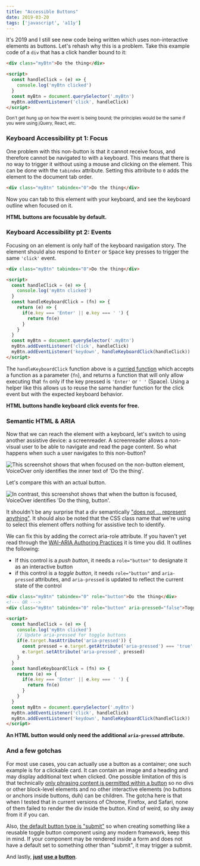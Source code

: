 ```yaml
---
title: "Accessible Buttons"
date: 2019-03-20
tags: ['javascript', 'a11y']
---
```


It's 2019 and I still see new code being written which uses non-interactive elements as buttons. Let's rehash why this is a problem. Take this example code of a `div` that has a click handler bound to it: 

```html
<div class="myBtn">Do the thing</div>

<script>
  const handleClick = (e) => {
    console.log('myBtn clicked')
  }
  const myBtn = document.querySelector('.myBtn')
  myBtn.addEventListener('click', handleClick)
</script>
```

<small>Don't get hung up on how the event is being bound; the principles would be the same if you were using jQuery, React, etc.</small>


### Keyboard Accessibility pt 1: Focus

One problem with this non-button is that it cannot receive focus, and therefore cannot be navigated to with a keyboard. This means that there is no way to trigger it without using a mouse and clicking on the element. This can be done with the `tabindex` attribute. Setting this attribute to `0` adds the element to the document tab order.  

```html
<div class="myBtn" tabindex="0">Do the thing</div>
```

Now you can tab to this element with your keyboard, and see the keyboard outline when focused on it. 

**HTML buttons are focusable by default.**

### Keyboard Accessibility pt 2: Events

Focusing on an element is only half of the keyboard navigation story. The element should also respond to <kbd>Enter</kbd> or <kbd>Space</kbd> key presses to trigger the same `'click'` event.

```html {7-13}
<div class="myBtn" tabindex="0">Do the thing</div>

<script>
  const handleClick = (e) => {
    console.log('myBtn clicked')
  }
  const handleKeyboardClick = (fn) => {
    return (e) => {
      if(e.key === 'Enter' || e.key === ' ') {
        return fn(e)
      }
    }
  }
  const myBtn = document.querySelector('.myBtn')
  myBtn.addEventListener('click', handleClick)
  myBtn.addEventListener('keydown', handleKeyboardClick(handleClick))
</script>
```

The `handleKeyboardClick` function above is a [curried function](https://www.sitepoint.com/currying-in-functional-javascript/) which accepts a function as a parameter (`fn`), and returns a function that will only allow executing that `fn` only if the key pressed is `'Enter'` or `' '` (Space). Using a helper like this allows us to reuse the same handler function for the click event but with the expected keyboard behavior.

**HTML buttons handle keyboard click events for free.**

### Semantic HTML & ARIA

Now that we can reach the element with a keyboard, let's switch to using another assistive device: a screenreader. A screenreader allows a non-visual user to be able to navigate and read the page content. So what happens when such a user navigates to this non-button? 

![This screenshot shows that when focused on the non-button element, VoiceOver only identifies the inner text of 'Do the thing'.](dothething-div-sr.png)

Let's compare this with an actual button.

![In contrast, this screenshot shows that when the button is focused, VoiceOver identifies 'Do the thing, button'.](dothething-btn-sr.png)

It shouldn't be any surprise that a div semantically ["does not ... represent anything"](https://developer.mozilla.org/en-US/docs/Web/HTML/Element/div). It should also be noted that the CSS class name that we're using to select this element offers nothing for assistive tech to identify.

We can fix this by adding the correct aria-role attribute. If you haven't yet read through the <a class="link" href="https://www.w3.org/TR/wai-aria-practices-1.1/">WAI-ARIA Authoring Practices</a> it is time you did. It outlines the following:

- If this control is a *push button*, it needs a `role="button"` to designate it as an interactive button
- if this control is a *toggle button*, it needs `role="button"` and `aria-pressed` attributes, and `aria-pressed` is updated to reflect the current state of the control

```html
<div class="myBtn" tabindex="0" role="button">Do the thing</div>
<!--- OR --->
<div class="myBtn" tabindex="0" role="button" aria-pressed="false">Toggle the thing</div>

<script>
  const handleClick = (e) => {
    console.log('myBtn clicked')
    // Update aria-pressed for toggle buttons
    if(e.target.hasAttribute('aria-pressed')) {
      const pressed = e.target.getAttribute('aria-pressed') === 'true'
      e.target.setAttribute('aria-pressed', pressed)
    }
  }
  const handleKeyboardClick = (fn) => {
    return (e) => {
      if(e.key === 'Enter' || e.key === ' ') {
        return fn(e)
      }
    }
  }
  const myBtn = document.querySelector('.myBtn')
  myBtn.addEventListener('click', handleClick)
  myBtn.addEventListener('keydown', handleKeyboardClick(handleClick))
</script>
```

**An HTML button would only need the additional `aria-pressed` attribute.**

### And a few gotchas

For most use cases, you can actually use a button as a container; one such example is for a clickable card. It can contain an image and a heading and may display additional text when clicked. One possible limitation of this is that technically [only phrasing content is permitted within a button](https://developer.mozilla.org/en-US/docs/Web/HTML/Element/button) so no divs or other block-level elements and no other interactive elements (no buttons or anchors inside buttons, duh) can be children. The gotcha here is that when I tested that in current versions of Chrome, Firefox, and Safari, none of them failed to render the div inside the button. Kind of weird, so shy away from it if you can.

Also, [the default button type is "submit"](https://developer.mozilla.org/en-US/docs/Web/HTML/Element/button#attr-type) so when creating something like a reusable toggle button component using any modern framework, keep this in mind. If your component may be rendered inside a form and does not have a default set to something other than "submit", it may trigger a submit.

And lastly, **[just](https://developer.paciellogroup.com/blog/2011/04/html5-accessibility-chops-just-use-a-button/) [use a](https://www.youtube.com/watch?v=CZGqnp06DnI) [button](https://formidable.com/blog/2014/05/08/anchors-buttons-and-accessibility/)**.